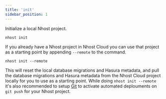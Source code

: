 ```yaml
---
title: 'init'
sidebar_position: 1
---
```


Initialize a local Nhost project.

```
nhost init
```

If you already have a Nhost project in Nhost Cloud you can use that project as a starting point by appending `--remote` to the command.

```
nhost init --remote
```

This will reset the local database migrations and Hasura metadata, and pull the database migrations and Hasura metadata from the Nhost Cloud project locally for you to use as a starting point. While doing `nhost init --remote` it's also recommended to setup [Git](/platform/git) to activate automated deplouments on `git push` for your Nhost project.
